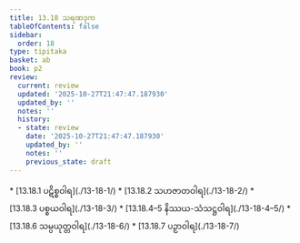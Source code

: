 ```yaml
---
title: 13.18 သရဏဒုက
tableOfContents: false
sidebar:
  order: 18
type: tipitaka
basket: ab
book: p2
review:
  current: review
  updated: '2025-10-27T21:47:47.187930'
  updated_by: ''
  notes: ''
  history:
  - state: review
    date: '2025-10-27T21:47:47.187930'
    updated_by: ''
    notes: ''
    previous_state: draft
---
```



<ReviewStatus review={frontmatter.review} showDetails={true} />

<HypothesisAnnotation frontmatter={frontmatter} />

<DynamicBreadcrumb />



<TableOfContents book="p2" section="13.18">
* [13.18.1 ပဋိစ္စဝါရ](./13-18-1/)
* [13.18.2 သဟဇာတဝါရ](./13-18-2/)
* [13.18.3 ပစ္စယဝါရ](./13-18-3/)
* [13.18.4–5 နိဿယ-သံသဋ္ဌဝါရ](./13-18-4–5/)
* [13.18.6 သမ္ပယုတ္တဝါရ](./13-18-6/)
* [13.18.7 ပဉှာဝါရ](./13-18-7/)
</TableOfContents>